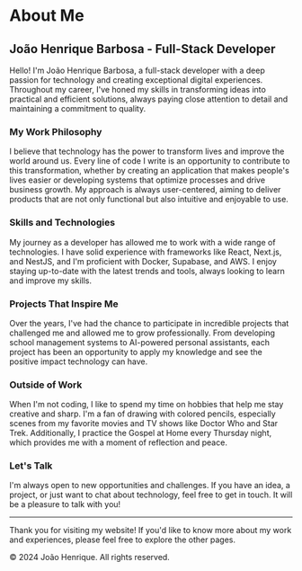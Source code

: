 # About Me

## João Henrique Barbosa - Full-Stack Developer

Hello! I'm João Henrique Barbosa, a full-stack developer with a deep passion for technology and creating exceptional digital experiences. Throughout my career, I've honed my skills in transforming ideas into practical and efficient solutions, always paying close attention to detail and maintaining a commitment to quality.

### My Work Philosophy

I believe that technology has the power to transform lives and improve the world around us. Every line of code I write is an opportunity to contribute to this transformation, whether by creating an application that makes people's lives easier or developing systems that optimize processes and drive business growth. My approach is always user-centered, aiming to deliver products that are not only functional but also intuitive and enjoyable to use.

### Skills and Technologies

My journey as a developer has allowed me to work with a wide range of technologies. I have solid experience with frameworks like React, Next.js, and NestJS, and I'm proficient with Docker, Supabase, and AWS. I enjoy staying up-to-date with the latest trends and tools, always looking to learn and improve my skills.

### Projects That Inspire Me

Over the years, I've had the chance to participate in incredible projects that challenged me and allowed me to grow professionally. From developing school management systems to AI-powered personal assistants, each project has been an opportunity to apply my knowledge and see the positive impact technology can have.

### Outside of Work

When I'm not coding, I like to spend my time on hobbies that help me stay creative and sharp. I'm a fan of drawing with colored pencils, especially scenes from my favorite movies and TV shows like Doctor Who and Star Trek. Additionally, I practice the Gospel at Home every Thursday night, which provides me with a moment of reflection and peace.

### Let's Talk

I'm always open to new opportunities and challenges. If you have an idea, a project, or just want to chat about technology, feel free to get in touch. It will be a pleasure to talk with you!

---

Thank you for visiting my website! If you'd like to know more about my work and experiences, please feel free to explore the other pages.

© 2024 João Henrique. All rights reserved.